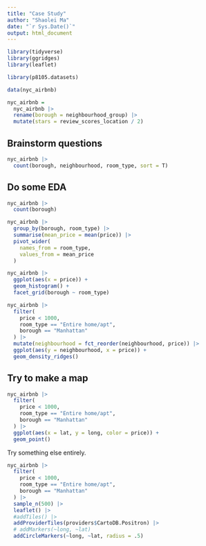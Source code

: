 ```yaml
---
title: "Case Study"
author: "Shaolei Ma"
date: "`r Sys.Date()`"
output: html_document
---
```


```r
library(tidyverse)
library(ggridges)
library(leaflet)
```


```r
library(p8105.datasets)

data(nyc_airbnb)

nyc_airbnb =
  nyc_airbnb |> 
  rename(borough = neighbourhood_group) |> 
  mutate(stars = review_scores_location / 2)
```

## Brainstorm questions

```r
nyc_airbnb |> 
  count(borough, neighbourhood, room_type, sort = T)
```

## Do some EDA

```r
nyc_airbnb |> 
  count(borough)
```

```r
nyc_airbnb |> 
  group_by(borough, room_type) |> 
  summarise(mean_price = mean(price)) |> 
  pivot_wider(
    names_from = room_type,
    values_from = mean_price
  )
```

```r
nyc_airbnb |> 
  ggplot(aes(x = price)) +
  geom_histogram() +
  facet_grid(borough ~ room_type)
```

```r
nyc_airbnb |> 
  filter(
    price < 1000,
    room_type == "Entire home/apt",
    borough == "Manhattan"
  ) |> 
  mutate(neighbourhood = fct_reorder(neighbourhood, price)) |> 
  ggplot(aes(y = neighbourhood, x = price)) +
  geom_density_ridges()
```

## Try to make a map

```r
nyc_airbnb |> 
  filter(
    price < 1000,
    room_type == "Entire home/apt",
    borough == "Manhattan"
  ) |> 
  ggplot(aes(x = lat, y = long, color = price)) +
  geom_point()
```

Try something else entirely.

```r
nyc_airbnb |> 
  filter(
    price < 1000,
    room_type == "Entire home/apt",
    borough == "Manhattan"
  ) |> 
  sample_n(500) |> 
  leaflet() |> 
  #addTiles() |> 
  addProviderTiles(providers$CartoDB.Positron) |> 
  # addMarkers(~long, ~lat)
  addCircleMarkers(~long, ~lat, radius = .5)
```

